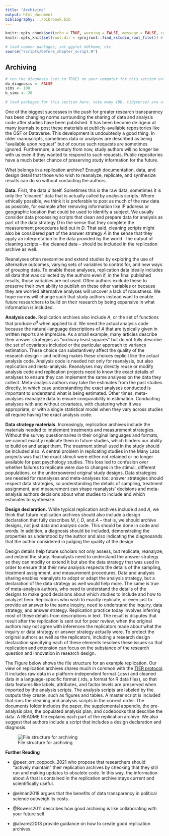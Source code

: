 ```yaml
---
title: "Archiving"
output: html_document
bibliography: ../bib/book.bib 
---
```


<!-- note do_bookdown is set in index.rmd, so we know if you're running just this .Rmd or compiling the book-->
```r
knitr::opts_chunk$set(echo = TRUE, warning = FALSE, message = FALSE, cache = FALSE)
knitr::opts_knit$set(root.dir = rprojroot::find_rstudio_root_file()) # files are all relative to RStudio project home
```

```r
# load common packages, set ggplot ddtheme, etc.
source("scripts/before_chapter_script.R")
```

<!-- start post here, do not edit above -->

## Archiving

<!-- make sure to rename the section title below -->

```r
# run the diagnosis (set to TRUE) on your computer for this section only before pushing to Github. no diagnosis will ever take place on github.
do_diagnosis <- FALSE
sims <- 100
b_sims <- 20
```

```r
# load packages for this section here. note many (DD, tidyverse) are already available, see scripts/package-list.R
```

One of the biggest successes in the push for greater research transparency has been changing norms surrounding the sharing of data and analysis code after studies have been published. It has been become de rigeur at many journals to post these materials at publicly-available repositories like the OSF or Dataverse. This development is undoubtedly a good thing. In older manuscripts, sometimes data or analyses are described as being "available upon request" but of course such requests are sometimes ignored. Furthermore, a century from now, study authors will no longer be with us even if they wanted to respond to such requests. Public repositories have a much better chance of preserving study information for the future.

<!-- That's the promise of publicly-posted replication archives, but the mundane reality of replication archives often falls short. We see many archives that are disorganized, poorly documented, and contain dozens of bugs and inconsistencies.  -->

What belongs in a replication archive? Enough documentation, data, and design detail that those who wish to reanalyze, replicate, and synthesize results can do so without contacting the authors.

**Data.** First, the data $d$ itself. Sometimes this is the raw data, sometimes it is only the "cleaned" data that is actually called by analysis scripts. Where ethically possible, we think it is preferable to post as much of the raw data as possible, for example after removing information like IP address or geographic location that could be used to identify a subject. We usually consider data processing scripts that clean and prepare data for analysis as part of the data strategy $D$ in the sense that they complete the measurement procedures laid out in $D$. That said, cleaning scripts might also be considered part of the answer strategy $A$ in the sense that they apply an interpretation to the data provided by the world. The output of cleaning scripts -- the cleaned data -- should be included in the replication archive as well. 

Reanalyses often reexamine and extend studies by exploring the use of alternative outcomes, varying sets of variables to control for, and new ways of grouping data. To enable these analyses, replication data ideally includes all data that was collected by the authors even if, in the final published results, those variables are not used. Often authors exclude these to preserve their own ability to publish on these other variables or because they are worried alternative analyses will uncover a lack of robustness. We hope norms will change such that study authors instead want to enable future researchers to build on their research by being expansive in what information is included.

**Analysis code.** Replication archives also include $A$, or the set of functions that produce $a^d$ when applied to $d$. We need the actual analysis code because the natural-language descriptions of $A$ that are typically given in written reports are imprecise. As a small example, many articles describe their answer strategies as "ordinary least squares" but do not fully describe the set of covariates included or the particular approach to variance estimation. These choice can substantively affect the quality of the research design -- and nothing makes these choices explicit like the actual analysis code. Analysis code is needed not only for reanalysis, but also replication and meta-analysis. Reanalyses may directly reuse or modify analysis code and replication projects need to know the exact details of analyses to ensure they can implement the same analyses on the data they collect. Meta-analysis authors may take the estimates from the past studies directly, in which case understanding the exact analyses conducted is important to understand what is being estimated. Other times, meta-analyses reanalyze data to ensure comparability in estimation. Conducting analyses with and without covariates, with clustering when it was appropriate, or with a single statistical model when they vary across studies all require having the exact analysis code. 

**Data strategy materials.** Increasingly, replication archives include the materials needed to implement treatments and measurement strategies. Without the survey questionnaires in their original languages and formats, we cannot exactly replicate them in future studies, which hinders our ability to build on and adapt them. The treatment stimuli used in the study should be included also. A central problem in replicating studies in the Many Labs projects was that the exact stimuli were either not retained or no longer available for past psychology studies. This loss led to confusion over whether failures to replicate were due to changes in the stimuli, different populations, or the underpowered original study designs. Data strategies are needed for reanalyses and meta-analyses too: answer strategies should respect data strategies, so understanding the details of sampling, treatment assignment, and measurement can shape reanalysts' decisions and meta-analysis authors decisions about what studies to include and which estimates to synthesize.

**Design declaration.** While typical replication archives include $d$ and $A$, we think that future replication archives should also include a design declaration that fully describes $M$, $I$, $D$, and $A$ -- that is, we should archive designs, not just data and analysis code. This should be done in code and words. In addition, a diagnosis should be included, demonstrating the properties as understood by the author and also indicating the diagnosands that the author considered in judging the quality of the design. 

Design details help future scholars not only assess, but replicate, reanalyze, and extend the study. Reanalysts need to understand the answer strategy so they can modify or extend it but also the data strategy that was used in order to ensure that their new analysis respects the details of the sampling, treatment assignment, and measurement procedures. Data and analysis sharing enables reanalysts to adopt or adapt the analysis strategy, but a declaration of the data strategy as well would help more. The same is true of meta-analysis authors, who need to understand the details of the designs to make good decisions about which studies to include and how to analyzet hem. Replicators who wish to exactly replicate, or even just to provide an answer to the same inquiry, need to understand the inquiry, data strategy, and answer strategy. Replication practice today involves inferring most of these details from descriptions in text. The result is disputes that result after the replication is sent out for peer review, when the original authors may not agree with inferences the replicators made about what the inquiry or data strategy or answer strategy actually were. To protect the original authors as well as the replicators, including a research design declaration specifying each of these elements resolves these issues so that replication and extension can focus on the substance of the research question and innovation in research design. 

<!-- Figure \@ref(fig:filestructure)  -->
The Figure below shows the file structure for an example replication. Our view on replication archives shares much in common with the [TIER protocol](https://www.projecttier.org). It includes raw data in a platform-independent format (.csv) and cleaned data in a language-specific format (.rds, a format for R data files), so that data features like labels, attributes, and factor levels are preserved when imported by the analysis scripts. The analysis scripts are labeled by the outputs they create, such as figures and tables. A master script is included that runs the cleaning and analysis scripts in the correct order. The documents folder includes the paper, the supplemental appendix, the pre-analysis plan, the populated analysis plan, and codebooks that describe the data. A README file explains each part of the replication archive. We also suggest that authors include a script that includes a design declaration and diagnosis. 

![File structure for archiving\label{filestructure}](figures/file_structure.png)


**Further Reading**

- @peer_orr_coppock_2021 who propose that researchers should "actively maintain" their replication archives by checking that they still run and making updates to obsolete code. In this way, the information about $A$ that is contained in the replication archive stays current and scientifically useful.

- @elman2018 argues that the benefits of data transparency in political science outweigh its costs.

- @Bowers2011 describes how good archiving is like collaborating with your future self

- @alvarez2018 provide guidance on how to create good replication archives.





<!-- Example is archive at OSF: https://osf.io/4vuqh -->
